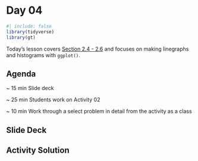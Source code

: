 # Day 04 {.unnumbered}

```r
#| include: false
library(tidyverse)
library(gt)
```

Today's lesson covers [Section 2.4 - 2.6](https://nustat.github.io/intro-stat-ds/2-viz.html#linegraphs) and focuses on making linegraphs and histograms with `ggplot()`.

## Agenda

::: agenda
\~ 15 min <span class="tab"> Slide deck

\~ 25 min <span class="tab"> Students work on Activity 02

\~ 10 min <span class="tab"> Work through a select problem in detail from the activity as a class
:::

## Slide Deck

::: slide-deck

:::

## Activity Solution
